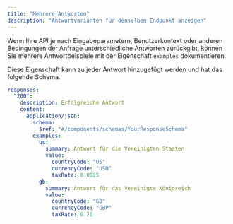 ```yaml
---
title: "Mehrere Antworten"
description: "Antwortvarianten für denselben Endpunkt anzeigen"
---
```


Wenn Ihre API je nach Eingabeparametern, Benutzerkontext oder anderen Bedingungen der Anfrage unterschiedliche Antworten zurückgibt, können Sie mehrere Antwortbeispiele mit der Eigenschaft `examples` dokumentieren.

Diese Eigenschaft kann zu jeder Antwort hinzugefügt werden und hat das folgende Schema.

```yaml
responses:
  "200":
    description: Erfolgreiche Antwort
    content:
      application/json:
        schema:
          $ref: "#/components/schemas/YourResponseSchema"
        examples:
          us:
            summary: Antwort für die Vereinigten Staaten
            value:
              countryCode: "US"
              currencyCode: "USD"
              taxRate: 0.0825
          gb:
            summary: Antwort für das Vereinigte Königreich
            value:
              countryCode: "GB"
              currencyCode: "GBP"
              taxRate: 0.20
```
